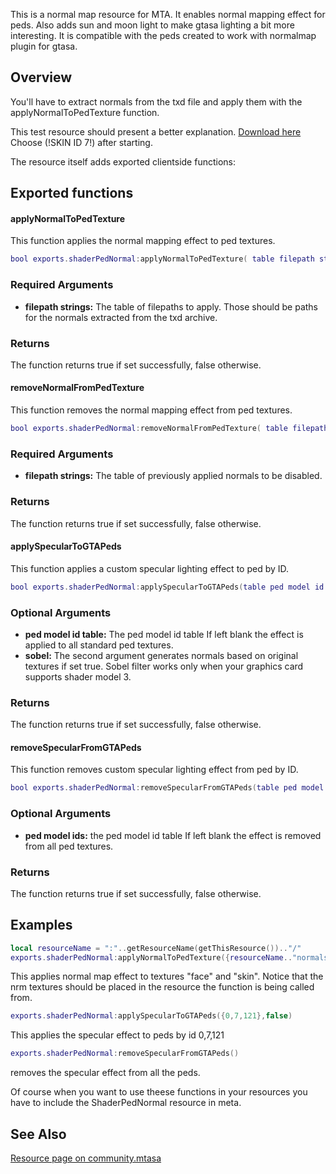 {{Resource page}}
This is a normal map resource for MTA. It enables normal mapping effect for peds. Also adds sun and moon light to make gtasa lighting a bit more interesting. It is compatible with the peds created to work with normalmap plugin for gtasa.

== Overview ==

You'll have to extract normals from the txd file and apply them with the applyNormalToPedTexture function.

This test resource should present a better explanation. [http://www.solidfiles.com/d/be237103ee/  Download here] Choose (!SKIN ID 7!) after starting.

The resource itself adds exported clientside functions:

==Exported functions==
====applyNormalToPedTexture====
<section name="Client" class="client" show="true">
This function applies the normal mapping effect to ped textures. 
<syntaxhighlight lang="lua">bool exports.shaderPedNormal:applyNormalToPedTexture( table filepath strings )</syntaxhighlight> 
===Required Arguments=== 
*'''filepath strings:''' The table of filepaths to apply. Those should be paths for the normals extracted from the txd archive.
===Returns===
The function returns true if set successfully, false otherwise.
</section>
====removeNormalFromPedTexture====
<section name="Client" class="client" show="true"> 
This function removes the normal mapping effect from ped textures. 
<syntaxhighlight lang="lua">bool exports.shaderPedNormal:removeNormalFromPedTexture( table filepath strings )</syntaxhighlight>
===Required Arguments=== 
*'''filepath strings:''' The table of previously applied normals to be disabled.
===Returns===
The function returns true if set successfully, false otherwise.
</section>
====applySpecularToGTAPeds====
<section name="Client" class="client" show="true"> 
This function applies a custom specular lighting effect to ped by ID. 
<syntaxhighlight lang="lua">bool exports.shaderPedNormal:applySpecularToGTAPeds(table ped model id table,bool sobel)</syntaxhighlight>
===Optional Arguments=== 
*'''ped model id table:''' The ped model id table If left blank the effect is applied to all standard ped textures. 
*'''sobel:''' The second argument generates normals based on original textures if set true. Sobel filter works only when your graphics card supports shader model 3.
===Returns===
The function returns true if set successfully, false otherwise.
</section>
====removeSpecularFromGTAPeds====
<section name="Client" class="client" show="true"> 
This function removes custom specular lighting effect from ped by ID.
<syntaxhighlight lang="lua">bool exports.shaderPedNormal:removeSpecularFromGTAPeds(table ped model ids)</syntaxhighlight>
===Optional Arguments=== 
*'''ped model ids:''' the ped model id table If left blank the effect is removed from all ped textures.
===Returns===
The function returns true if set successfully, false otherwise.
</section>
==Examples== 
<syntaxhighlight lang="lua">local resourceName = ":"..getResourceName(getThisResource()).."/" 
exports.shaderPedNormal:applyNormalToPedTexture({resourceName.."normals/face_nrm1.0.png",resourceName.."normals/skin_nrm1.0.png"})</syntaxhighlight>
This applies normal map effect to textures "face" and "skin". Notice that the nrm textures should be placed in the resource the function is being called from.

<syntaxhighlight lang="lua">exports.shaderPedNormal:applySpecularToGTAPeds({0,7,121},false)</syntaxhighlight>
This applies the specular effect to peds by id 0,7,121

<syntaxhighlight lang="lua">exports.shaderPedNormal:removeSpecularFromGTAPeds()</syntaxhighlight>
removes the specular effect from all the peds.


Of course when you want to use theese functions in your resources you have to include
the ShaderPedNormal resource in meta.

==See Also==
[https://community.multitheftauto.com/index.php?p=resources&s=details&id=7665 Resource page on community.mtasa]
